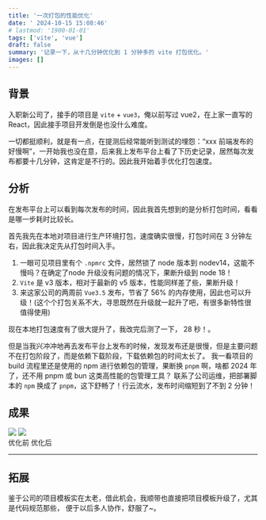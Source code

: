 ```yaml
---
title: '一次打包的性能优化'
date: ' 2024-10-15 15:08:46'
# lastmod: '1900-01-01'
tags: ['vite', 'vue']
draft: false
summary: '记录一下，从十几分钟优化到 1 分钟多的 vite 打包优化。'
images: []
---
```


## 背景

入职新公司了，接手的项目是 `vite` + `vue3`，俺以前写过 vue2，在上家一直写的 React，因此接手项目开发倒是也没什么难度。

一切都挺顺利，就是有一点，在提测后经常能听到测试的埋怨：“xxx 前端发布的好慢啊”，一开始我也没在意，后来我上发布平台上看了下历史记录，居然每次发布都要十几分钟，这肯定是不行的。因此我开始着手优化打包速度。

## 分析

在发布平台上可以看到每次发布的时间，因此我首先想到的是分析打包时间，看看是哪一步耗时比较长。

首先我先在本地对项目进行生产环境打包，速度确实很慢，打包时间在 3 分钟左右，因此我决定先从打包时间入手。

1. 一眼可见项目里有个 `.npmrc` 文件，居然锁了 node 版本到 nodev14，这能不慢吗？在确定了node 升级没有问题的情况下，果断升级到 node 18！
2. `Vite` 是 v3 版本，相对于最新的 v5 版本，性能同样差了些，果断升级！
3. 来这家公司的两周前 `Vue3.5` 发布，节省了 56% 的内存使用，因此也可以升级！(这个个打包关系不大，寻思既然在升级就一起升了吧，有很多新特性很值得使用)

现在本地打包速度有了很大提升了，我改完后测了一下， 28 秒！。

但是当我兴冲冲地再去发布平台上发布的时候，发现发布还是很慢，但是主要问题不在打包阶段了，而是依赖下载阶段，下载依赖包的时间太长了。
我一看项目的 build 流程里还是使用的 npm 进行依赖包的管理，果断换 `pnpm` 啊，啥都 2024 年了，还不用 pnpm 或 bun 这类高性能的包管理工具？
联系了公司运维，把部署脚本的 `npm` 换成了 `pnpm`，这下舒畅了！行云流水，发布时间缩短到了不到 2 分钟！

## 成果

<div className="flex justify-center gap-4">
    <img src="/static/images/optimize/before.png" />
    <img src="/static/images/optimize/after.png" />
</div>
<div className="flex justify-center gap-52">
    <span>优化前</span>
    <span>优化后</span>
</div>

---

## 拓展

鉴于公司的项目模板实在太老，借此机会，我顺带也直接把项目模板升级了，尤其是代码规范那些， 便于以后多人协作，舒服了~。
